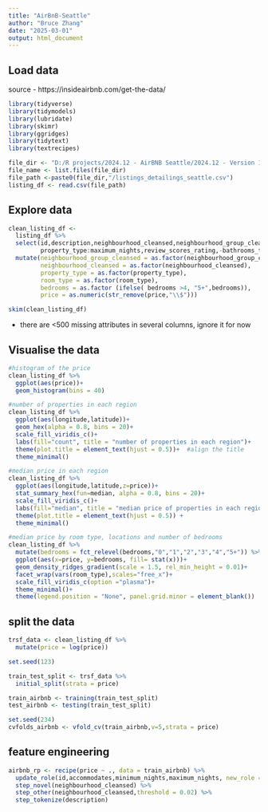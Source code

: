 ```yaml
---
title: "AirBnB-Seattle"
author: "Bruce Zhang"
date: "2025-03-01"
output: html_document
---
```



## Load data
source - https://insideairbnb.com/get-the-data/
```r

library(tidyverse)
library(tidymodels)
library(lubridate)
library(skimr)
library(ggridges)
library(tidytext)
library(textrecipes)
```
```r
file_dir <- "D:/R projects/2024.12 - AirBNB Seattle/2024.12 - Version 1/Source Data/2024.09 - Seattle AirBNB"
file_name <- list.files(file_dir)
file_path <-paste0(file_dir,"/listings_detailings_seattle.csv")
listing_df <- read.csv(file_path)
```

## Explore data
```r

clean_listing_df <-
  listing_df %>%
  select(id,description,neighbourhood_cleansed,neighbourhood_group_cleansed,latitude,longitude,
         property_type:maximum_nights,review_scores_rating,-bathrooms_text) %>% 
  mutate(neighbourhood_group_cleansed = as.factor(neighbourhood_group_cleansed),
         neighbourhood_cleansed = as.factor(neighbourhood_cleansed),
         property_type = as.factor(property_type),
         room_type = as.factor(room_type),
         bedrooms = as.factor (ifelse( bedrooms >4, "5+",bedrooms)),
         price = as.numeric(str_remove(price,"\\$")))

skim(clean_listing_df)
```
* there are <500 missing attributes in several columns, ignore it for now

## Visualise the data
```r
#histogram of the price
clean_listing_df %>% 
  ggplot(aes(price))+
  geom_histogram(bins = 40)

#number of properties in each region
clean_listing_df %>% 
  ggplot(aes(longitude,latitude))+
  geom_hex(alpha = 0.8, bins = 20)+
  scale_fill_viridis_c()+
  labs(fill="count", title = "number of properties in each region")+
  theme(plot.title = element_text(hjust = 0.5))+  #align the title
  theme_minimal()

#median price in each region
clean_listing_df %>% 
  ggplot(aes(longitude,latitude,z=price))+
  stat_summary_hex(fun=median, alpha = 0.8, bins = 20)+
  scale_fill_viridis_c()+
  labs(fill="median", title = "median price of properties in each region")+
  theme(plot.title = element_text(hjust = 0.5)) +
  theme_minimal()

#median price by room type, locations and number of bedrooms
clean_listing_df %>% 
  mutate(bedrooms = fct_relevel(bedrooms,"0","1","2","3","4","5+")) %>% 
  ggplot(aes(x=price, y=bedrooms, fill= stat(x)))+
  geom_density_ridges_gradient(scale = 1.5, rel_min_height = 0.01)+ 
  facet_wrap(vars(room_type),scales="free_x")+
  scale_fill_viridis_c(option ="plasma")+
  theme_minimal()+
  theme(legend.position = "None", panel.grid.minor = element_blank())
```
## split the data
```r

trsf_data <- clean_listing_df %>%
  mutate(price = log(price))

set.seed(123)

train_test_split <- trsf_data %>% 
  initial_split(strata = price)

train_airbnb <- training(train_test_split)
test_airbnb <- testing(train_test_split)

set.seed(234)
cvfolds_airbnb <- vfold_cv(train_airbnb,v=5,strata = price) 
```

## feature engineering
```r
airbnb_rp <- recipe(price ~ ., data = train_airbnb) %>% 
  update_role(id,accommodates,minimum_nights,maximum_nights, new_role = "unused") %>% 
  step_novel(neighbourhood_cleansed) %>% 
  step_other(neighbourhood_cleansed,threshold = 0.02) %>% 
  step_tokenize(description)
``` 

